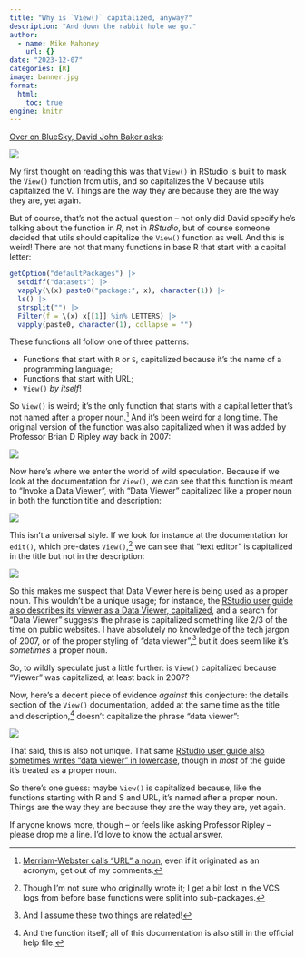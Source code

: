 ```yaml
---
title: "Why is `View()` capitalized, anyway?"
description: "And down the rabbit hole we go."
author:
  - name: Mike Mahoney
    url: {}
date: "2023-12-07"
categories: [R]
image: banner.jpg
format: 
  html:
    toc: true
engine: knitr
---
```


[Over on BlueSky, David John Baker asks](https://bsky.app/profile/davidjohnbaker.bsky.social/post/3kfxbci3ji22h):

![](post.png){fig-alt="Post from David John Baker on BlueSky: Why is does the  `View()` function in R start with a capital V? I have no idea why. Does this have to do with functions that are not just dealing with some sort of standard output? #rstats"}

My first thought on reading this was that `View()` in RStudio is built to mask the `View()` function from utils, and so capitalizes the V because utils capitalized the V. Things are the way they are because they are the way they are, yet again.

But of course, that's not the actual question -- not only did David specify he's talking about the function in _R_, not in _RStudio_, but of course someone decided that utils should capitalize the `View()` function as well. And this is weird! There are not that many functions in base R that start with a capital letter:

```r
getOption("defaultPackages") |> 
  setdiff("datasets") |> 
  vapply(\(x) paste0("package:", x), character(1)) |> 
  ls() |> 
  strsplit("") |> 
  Filter(f = \(x) x[[1]] %in% LETTERS) |> 
  vapply(paste0, character(1), collapse = "")
```

These functions all follow one of three patterns:

+ Functions that start with `R` or `S`, capitalized because it's the name of a programming language; 
+ Functions that start with URL;
+ `View()` _by itself_!

So `View()` is weird; it's the only function that starts with a capital letter that's not named after a proper noun.^[[Merriam-Webster calls "URL" a noun](https://www.merriam-webster.com/dictionary/URL), even if it originated as an acronym, get out of my comments.] And it's been weird for a long time. The original version of the function was also capitalized when it was added by Professor Brian D Ripley way back in 2007:

![](commit.png){fig-alt="Commit by Prof. Brian D Ripley on Feb 19 2007, adding the capitalized `View()` function."}

Now here's where we enter the world of wild speculation. Because if we look at the documentation for `View()`, we can see that this function is meant to "Invoke a Data Viewer", with "Data Viewer" capitalized like a proper noun in both the function title and description:

![](ViewDoc.png){fig-alt="The rd documentation file for `View()`. Notably, the Description field capitalizes the phrase Data Viewer."}

This isn't a universal style. If we look for instance at the documentation for `edit()`, which pre-dates `View()`,^[Though I'm not sure who originally wrote it; I get a bit lost in the VCS logs from before base functions were split into sub-packages.] we can see that "text editor" is capitalized in the title but not in the description:

![](EditDoc.png){fig-alt="The rd documentation file for `edit()`. Notably, the Description field _does not_ capitalize the phrase text editor."}

So this makes me suspect that Data Viewer here is being used as a proper noun. This wouldn't be a unique usage; for instance, the [RStudio user guide also describes its viewer as a Data Viewer, capitalized](https://docs.posit.co/ide/user/ide/guide/data/data-viewer.html), and a search for "Data Viewer" suggests the phrase is capitalized something like 2/3 of the time on public websites. I have absolutely no knowledge of the tech jargon of 2007, or of the proper styling of "data viewer",^[And I assume these two things are related!] but it does seem like it's _sometimes_ a proper noun.

So, to wildly speculate just a little further: is `View()` capitalized because "Viewer" was capitalized, at least back in 2007?

Now, here's a decent piece of evidence _against_ this conjecture: the details section of the `View()` documentation, added at the same time as the title and description,^[And the function itself; all of this documentation is also still in the official help file.] doesn't capitalize the phrase "data viewer":

![](ViewDetails.png){fig-alt="The details section of the `View()` documentation. Data viewer is not capitalized."}

That said, this is also not unique. That same [RStudio user guide also sometimes writes "data viewer" in lowercase](https://docs.posit.co/ide/user/ide/guide/data/data-viewer.html#scrolling), though in _most_ of the guide it's treated as a proper noun.

So there's one guess: maybe `View()` is capitalized because, like the functions starting with R and S and URL, it's named after a proper noun. Things are the way they are because they are the way they are, yet again.

If anyone knows more, though -- or feels like asking Professor Ripley -- please drop me a line. I'd love to know the actual answer.
